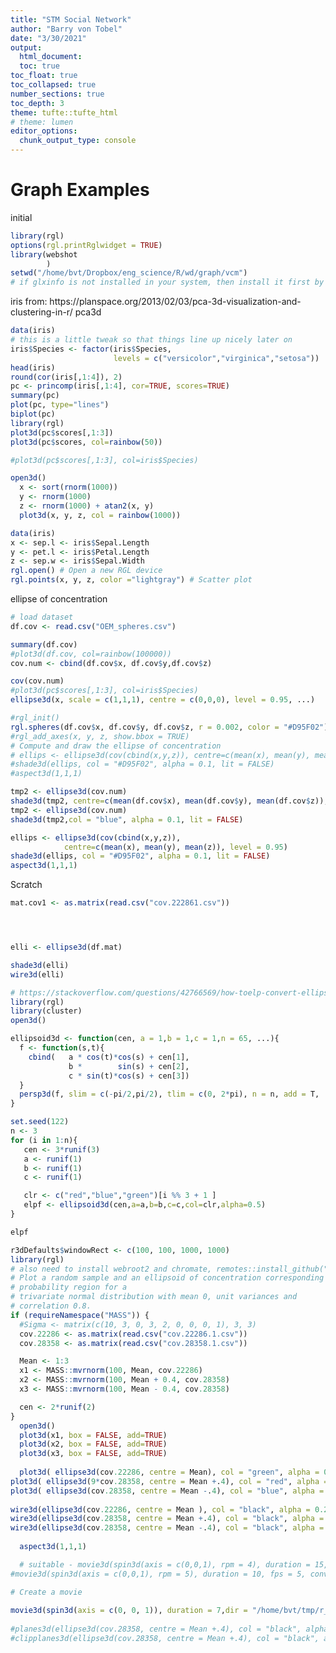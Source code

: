 ```yaml
---
title: "STM Social Network"
author: "Barry von Tobel"
date: "3/30/2021"
output: 
  html_document:
  toc: true
toc_float: true
toc_collapsed: true
number_sections: true
toc_depth: 3
theme: tufte::tufte_html
# theme: lumen
editor_options: 
  chunk_output_type: console
---
```

# Graph Examples

initial

```r
library(rgl)
options(rgl.printRglwidget = TRUE)
library(webshot
        )
setwd("/home/bvt/Dropbox/eng_science/R/wd/graph/vcm")
# if glxinfo is not installed in your system, then install it first by executing the following command on a Terminal: sudo apt install mesa-utils


```


iris
from: https://planspace.org/2013/02/03/pca-3d-visualization-and-clustering-in-r/
pca3d
```r
data(iris)
# this is a little tweak so that things line up nicely later on
iris$Species <- factor(iris$Species,
                       levels = c("versicolor","virginica","setosa"))
head(iris)
round(cor(iris[,1:4]), 2)
pc <- princomp(iris[,1:4], cor=TRUE, scores=TRUE)
summary(pc)
plot(pc, type="lines")
biplot(pc)
library(rgl)
plot3d(pc$scores[,1:3])
plot3d(pc$scores, col=rainbow(50))

#plot3d(pc$scores[,1:3], col=iris$Species)

open3d()
  x <- sort(rnorm(1000))
  y <- rnorm(1000)
  z <- rnorm(1000) + atan2(x, y)
  plot3d(x, y, z, col = rainbow(1000))
```

```r
data(iris)
x <- sep.l <- iris$Sepal.Length
y <- pet.l <- iris$Petal.Length
z <- sep.w <- iris$Sepal.Width
rgl.open() # Open a new RGL device
rgl.points(x, y, z, color ="lightgray") # Scatter plot

```

ellipse of concentration

```r
# load dataset
df.cov <- read.csv("OEM_spheres.csv")

summary(df.cov)
#plot3d(df.cov, col=rainbow(100000))
cov.num <- cbind(df.cov$x, df.cov$y,df.cov$z)

cov(cov.num)
#plot3d(pc$scores[,1:3], col=iris$Species)
ellipse3d(x, scale = c(1,1,1), centre = c(0,0,0), level = 0.95, ...)

#rgl_init()
rgl.spheres(df.cov$x, df.cov$y, df.cov$z, r = 0.002, color = "#D95F02") 
#rgl_add_axes(x, y, z, show.bbox = TRUE)
# Compute and draw the ellipse of concentration
# ellips <- ellipse3d(cov(cbind(x,y,z)), centre=c(mean(x), mean(y), mean(z)), level = 0.95)
#shade3d(ellips, col = "#D95F02", alpha = 0.1, lit = FALSE)
#aspect3d(1,1,1)

tmp2 <- ellipse3d(cov.num)
shade3d(tmp2, centre=c(mean(df.cov$x), mean(df.cov$y), mean(df.cov$z)), level = 0.95)
tmp2 <- ellipse3d(cov.num)
shade3d(tmp2,col = "blue", alpha = 0.1, lit = FALSE)

ellips <- ellipse3d(cov(cbind(x,y,z)), 
            centre=c(mean(x), mean(y), mean(z)), level = 0.95)
shade3d(ellips, col = "#D95F02", alpha = 0.1, lit = FALSE)
aspect3d(1,1,1)

```

Scratch

```r
mat.cov1 <- as.matrix(read.csv("cov.222861.csv"))




elli <- ellipse3d(df.mat)

shade3d(elli)
wire3d(elli)

```


```r
# https://stackoverflow.com/questions/42766569/how-toelp-convert-ellipsoid-to-mesh3d-in-r
library(rgl)
library(cluster)
open3d()

ellipsoid3d <- function(cen, a = 1,b = 1,c = 1,n = 65, ...){
  f <- function(s,t){ 
    cbind(   a * cos(t)*cos(s) + cen[1],
             b *        sin(s) + cen[2],
             c * sin(t)*cos(s) + cen[3])
  }
  persp3d(f, slim = c(-pi/2,pi/2), tlim = c(0, 2*pi), n = n, add = T, ...)
}

set.seed(122)
n <- 3
for (i in 1:n){
   cen <- 3*runif(3)
   a <- runif(1)
   b <- runif(1)
   c <- runif(1)

   clr <- c("red","blue","green")[i %% 3 + 1 ]
   elpf <- ellipsoid3d(cen,a=a,b=b,c=c,col=clr,alpha=0.5)
}

elpf

```


````r
r3dDefaults$windowRect <- c(100, 100, 1000, 1000)
library(rgl)
# also need to install webroot2 and chromate, remotes::install_github("rstudio/chromote")
# Plot a random sample and an ellipsoid of concentration corresponding to a 95% 
# probability region for a
# trivariate normal distribution with mean 0, unit variances and 
# correlation 0.8.
if (requireNamespace("MASS")) {
  #Sigma <- matrix(c(10, 3, 0, 3, 2, 0, 0, 0, 1), 3, 3)
  cov.22286 <- as.matrix(read.csv("cov.22286.1.csv"))
  cov.28358 <- as.matrix(read.csv("cov.28358.1.csv"))

  Mean <- 1:3
  x1 <- MASS::mvrnorm(100, Mean, cov.22286)
  x2 <- MASS::mvrnorm(100, Mean + 0.4, cov.28358)
  x3 <- MASS::mvrnorm(100, Mean - 0.4, cov.28358)

  cen <- 2*runif(2)
}
  open3d()
  plot3d(x1, box = FALSE, add=TRUE)
  plot3d(x2, box = FALSE, add=TRUE)
  plot3d(x3, box = FALSE, add=TRUE)
  
  plot3d( ellipse3d(cov.22286, centre = Mean), col = "green", alpha = 0.2, add = TRUE)
plot3d( ellipse3d(9*cov.28358, centre = Mean +.4), col = "red", alpha = 0.2, add = TRUE)
plot3d( ellipse3d(cov.28358, centre = Mean -.4), col = "blue", alpha = 0.2, add = TRUE)
  
wire3d(ellipse3d(cov.22286, centre = Mean ), col = "black", alpha = 0.2, add = TRUE)
wire3d(ellipse3d(cov.28358, centre = Mean +.4), col = "black", alpha = 0.2, add = TRUE)
wire3d(ellipse3d(cov.28358, centre = Mean -.4), col = "black", alpha = 0.2, add = TRUE)
  
  aspect3d(1,1,1)

  # suitable - movie3d(spin3d(axis = c(0,0,1), rpm = 4), duration = 15, fps = 10, convert = TRUE, clean = FALSE)
#movie3d(spin3d(axis = c(0,0,1), rpm = 5), duration = 10, fps = 5, convert = TRUE, clean = FALSE)

# Create a movie
  
movie3d(spin3d(axis = c(0, 0, 1)), duration = 7,dir = "/home/bvt/tmp/r_tmp", clean = FALSE)
  
#planes3d(ellipse3d(cov.28358, centre = Mean +.4), col = "black", alpha = 0.2, add = TRUE)
#clipplanes3d(ellipse3d(cov.28358, centre = Mean +.4), col = "black", alpha = 0.2, add = TRUE))


````


